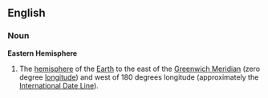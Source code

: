 ==English==

===Noun===
'''Eastern Hemisphere'''
# The [[hemisphere]] of the [[Earth]] to the east of the [[Greenwich Meridian]] (zero degree [[longitude]]) and west of 180 degrees longitude (approximately the [[International Date Line]]).